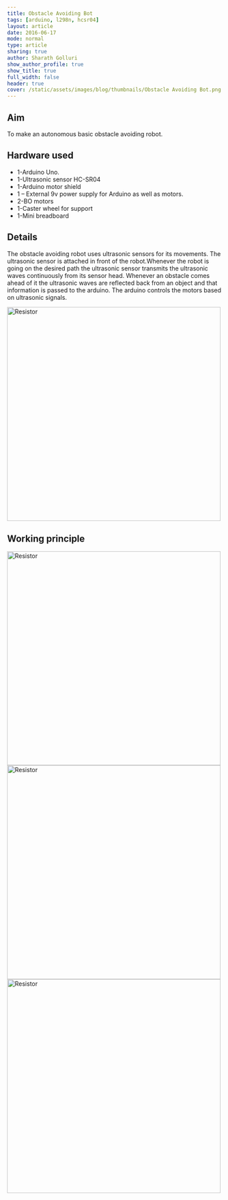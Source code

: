 ```yaml
---
title: Obstacle Avoiding Bot
tags: [arduino, l298n, hcsr04]
layout: article
date: 2016-06-17
mode: normal
type: article
sharing: true
author: Sharath Golluri
show_author_profile: true
show_title: true
full_width: false
header: true
cover: /static/assets/images/blog/thumbnails/Obstacle Avoiding Bot.png
---
```


## Aim

To make an autonomous basic obstacle avoiding robot.

## Hardware used

- 1-Arduino Uno.
- 1-Ultrasonic sensor HC-SR04
- 1-Arduino motor shield
- 1 – External 9v power supply for Arduino as well as motors.
- 2-BO motors
- 1-Caster wheel for support
- 1-Mini breadboard

## Details

The obstacle avoiding robot uses ultrasonic sensors for its movements. The ultrasonic sensor is attached in front of the robot.Whenever the robot is going on the desired path the ultrasonic sensor transmits the ultrasonic waves continuously from its sensor head. Whenever an obstacle comes ahead of it the ultrasonic waves are reflected back from an object and that information is passed to the arduino. The arduino controls the motors based on ultrasonic signals.

<Image src="/static/assets/images/blog/Obstacle-avoiding-bot/3.png" alt="Resistor" width='500' height='500'>

## Working principle

<Image src="/static/assets/images/blog/Obstacle-avoiding-bot/1.png" alt="Resistor" width='500' height='500'>

<Image src="/static/assets/images/blog/Obstacle-avoiding-bot/2.png" alt="Resistor" width='500' height='500'>

<EmbedItem url="https://www.youtube.com/embed/ZUdX-jNvlTo" />

<Image src="/static/assets/images/blog/thumbnails/Obstacle Avoiding Bot.png" alt="Resistor" width='500' height='500'>
